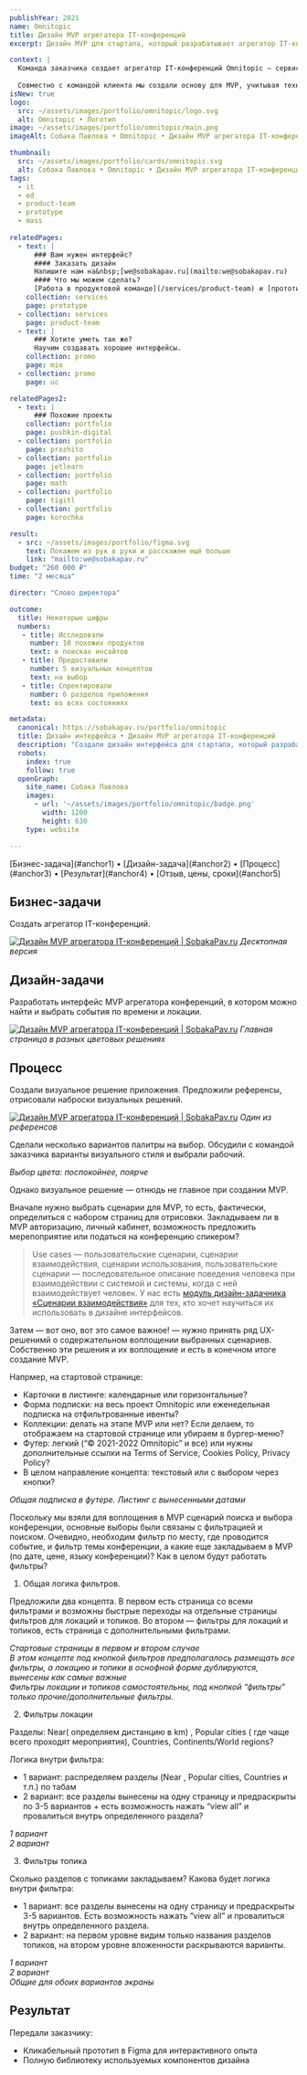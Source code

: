 ```yaml
---
publishYear: 2021
name: Omnitopic
title: Дизайн MVP агрегатора IT-конференций
excerpt: Дизайн MVP для стартапа, который разрабатывает агрегатор IT-конференций

context: |
  Команда заказчика создает агрегатор IT-конференций Omnitopic — сервис, в котором можно найти и выбрать IT-события по времени и локации. Предполагается продавать его по подписке.
  
  Совместно с командой клиента мы создали основу для MVP, учитывая технические ограничения и ограниченный бюджет на его создание.
isNew: true
logo:
  src: ~/assets/images/portfolio/omnitopic/logo.svg
  alt: Omnitopic • Логотип
image: ~/assets/images/portfolio/omnitopic/main.png
imageAlt: Собака Павлова • Omnitopic • Дизайн MVP агрегатора IT-конференций

thumbnail:
  src: ~/assets/images/portfolio/cards/omnitopic.svg
  alt: Собака Павлова • Omnitopic • Дизайн MVP агрегатора IT-конференций
tags:
  - it
  - ed
  - product-team
  - prototype
  - mass
  
relatedPages:
  - text: |
      ### Вам нужен интерфейс?
      #### Заказать дизайн
      Напишите нам на&nbsp;[we@sobakapav.ru](mailto:we@sobakapav.ru) 
      #### Что мы можем сделать?
      [Работа в продуктовой команде](/services/product-team) и [прототип под инвестиции](/services/prototype), как в этом кейсе, и [многое другое](/services). 
    collection: services
    page: prototype
  - collection: services
    page: product-team
  - text: |
      ### Хотите уметь так же?
      Научим создавать хорошие интерфейсы.
    collection: promo
    page: mio
  - collection: promo
    page: uc

relatedPages2:
  - text: |
      ### Похожие проекты
    collection: portfolio
    page: pushkin-digital
  - collection: portfolio
    page: prozhito
  - collection: portfolio
    page: jetlearn
  - collection: portfolio
    page: math
  - collection: portfolio
    page: tigitl
  - collection: portfolio
    page: korochka

result:
  - src: ~/assets/images/portfolio/figma.svg
    text: Покажем из рук в руки и расскажем ещё больше
    link: "mailto:we@sobakapav.ru"
budget: "260 000 ₽"
time: "2 месяца"

director: "Слово директора"

outcome:
  title: Некоторые цифры
  numbers:
   - title: Исследовали 
     number: 10 похожих продуктов
     text: в поисках инсайтов
   - title: Предоставили
     number: 5 визуальных концептов
     text: на выбор
   - title: Спректировали
     number: 6 разделов приложения
     text: во всех состояниях

metadata:
  canonical: https://sobakapav.ru/portfolio/omnitopic
  title: Дизайн интерфейса • Дизайн MVP агрегатора IT-конференций
  description: "Создали дизайн интерфейса для стартапа, который разрабатывает агрегатор IT-конференций"
  robots:
    index: true
    follow: true
  openGraph:
    site_name: Собака Павлова
    images:
      - url: '~/assets/images/portfolio/omnitopic/badge.png'
        width: 1200
        height: 630
    type: website

---
```


<TOC>
[Бизнес-задача](#anchor1) • [Дизайн-задача](#anchor2) • [Процесс](#anchor3) • [Результат](#anchor4) • [Отзыв, цены, сроки](#anchor5)
</TOC>

## <a name="anchor1" />Бизнес-задачи

Создать агрегатор IT-конференций.

<a href="/images/portfolio/omnitopic/1.png" target="_blank">![Дизайн MVP агрегатора IT-конференций | SobakaPav.ru](~/assets/images/portfolio/omnitopic/1.png)</a>
_Десктопная версия_

## <a name="anchor2" />Дизайн-задачи

Разработать интерфейс MVP агрегатора конференций, в котором можно найти и выбрать события по времени и локации.

<a href="/images/portfolio/omnitopic/23.png" target="_blank">![Дизайн MVP агрегатора IT-конференций | SobakaPav.ru](~/assets/images/portfolio/omnitopic/23.png)</a>
_Главная страница в разных цветовых решениях_

## <a name="anchor3" />Процесс

Создали визуальное решение приложения. Предложили референсы, отрисовали наброски визуальных решений.

<a href="/images/portfolio/omnitopic/22.png" target="_blank">![Дизайн MVP агрегатора IT-конференций | SobakaPav.ru](~/assets/images/portfolio/omnitopic/22.png)</a>
_Один из референсов_

Сделали несколько вариантов палитры на выбор. Обсудили с командой заказчика варианты визуального стиля и выбрали рабочий.

<div class="flex gap-2 flex-wrap mb-2"> 
	<PhoneMockup image="/images/portfolio/omnitopic/26.png" />
	<PhoneMockup image="/images/portfolio/omnitopic/27.png" />
</div>
<em>Выбор цвета: поспокойнее, поярче</em>

Однако визуальное решение — отнюдь не главное при создании MVP. 

Вначале нужно выбрать сценарии для MVP, то есть, фактически, определиться с набором страниц для отрисовки. Закладываем ли в MVP авторизацию, личный кабинет, возможность предложить мерепоприятие или податься на конференцию спикером?

>Use cases — пользовательские сценарии, сценарии взаимодействия, сценарии использования, пользовательские сценарии — последовательное описание поведения человека при взаимодействии с системой и системы, когда с ней взаимодействует человек. У нас есть [модуль дизайн-задачника «Сценарии взаимодействия»](https://www.eduhund.ru/program/usecases/?utm_source=sobakapav&utm_medium=site&utm_campaign=page) для тех, кто хочет научиться их использовать в дизайне интерфейсов.

Затем — вот оно, вот это самое важное! — нужно принять ряд UX-решенимй о содержательном воплощении выбранных сценариев. Собственно эти решения и их воплощение и есть в конечном итоге создание MVP. 

Напрмер, на стартовой странице:
- Карточки в листинге: календарные или горизонтальные?
- Форма подписки: на весь проект Omnitopic или еженедельная подписка на отфильтрованные ивенты?
- Коллекции: делать на этапе MVP или нет? Если делаем, то отображаем на стартовой странице или убираем в бургер-меню?
- Футер: легкий (“© 2021-2022 Omnitopic” и все) или нужны дополнительные ссылки на Terms of Service, Cookies Policy, Privacy Policy?
- В целом направление концепта: текстовый или с выбором через кнопки?

<div class="flex gap-2 flex-wrap mb-2"> 
	<PhoneMockup image="/images/portfolio/omnitopic/24.png" />
	<PhoneMockup image="/images/portfolio/omnitopic/25.png" />
</div>
<em>Общая подписка в футере. Листинг с вынесенными датами</em>

Поскольку мы взяли для воплощения в MVP сценарий поиска и выбора конференции, основные выборы были связаны с фильтрацией и поиском. Очевидно, необходим фильтр по месту, где проводится событие, и фильтр темы конференции, а какие еще закладываем в MVP (по дате, цене, языку конференции)? Как в целом будут работать фильтры?

1. Общая логика фильтров.

Предложили два концепта. В первом есть страница со всеми фильтрами и возможны быстрые переходы на отдельные страницы фильтров для локаций и топиков. Во втором — фильтры для локаций и топиков, есть страница с дополнительными фильтрами.

<div class="flex gap-2 flex-wrap mb-2"> 
	<PhoneMockup image="/images/portfolio/omnitopic/2.png" />
	<PhoneMockup image="/images/portfolio/omnitopic/7.png" />
</div>
<em>Стартовые страницы в первом и втором случае</em>

<div class="flex gap-2 flex-wrap mb-2"> 
	<PhoneMockup image="/images/portfolio/omnitopic/3.png" />
	<PhoneMockup image="/images/portfolio/omnitopic/4.png" />
</div>
<div class="flex gap-2 flex-wrap mb-2"> 
	<PhoneMockup image="/images/portfolio/omnitopic/5.png" />
	<PhoneMockup image="/images/portfolio/omnitopic/6.png" />
</div>
<em>В этом концепте под кнопкой фильтров предполагалось размещать все фильтры, а локацию и топики в оснофной форме дублируются, вынесены как самые важные</em>

<div class="flex gap-2 flex-wrap mb-2"> 
	<PhoneMockup image="/images/portfolio/omnitopic/8.png" />
	<PhoneMockup image="/images/portfolio/omnitopic/9.png" />
</div>
<div class="flex gap-2 flex-wrap mb-2"> 
	<PhoneMockup image="/images/portfolio/omnitopic/10.png" />
	<PhoneMockup image="/images/portfolio/omnitopic/11.png" />
</div>
<em>Фильтры локации и топиков самостоятельны, под кнопкой “фильтры” только прочие/дополнительные фильтры.</em>

2. Фильтры локации

Разделы: Near( определяем дистанцию в km) , Popular cities ( где чаще всего проходят мероприятия), Countries, Continents/World regions?

Логика внутри фильтра:
- 1 вариант: распределяем разделы (Near , Popular cities, Countries и т.п.) по табам
- 2 вариант: все разделы вынесены на одну страницу  и предраскрыты по 3-5 вариантов + есть возможность нажать “view all” и провалиться внутрь определенного раздела?

<div class="flex gap-2 flex-wrap mb-2"> 
	<PhoneMockup image="/images/portfolio/omnitopic/12.png" />
	<PhoneMockup image="/images/portfolio/omnitopic/13.png" />
</div>
<em>1 вариант</em>

<div class="flex gap-2 flex-wrap mb-2"> 
	<PhoneMockup image="/images/portfolio/omnitopic/14.png" />
	<PhoneMockup image="/images/portfolio/omnitopic/15.png" />
</div>
<em>2 вариант</em>

3. Фильтры топика

Сколько разделов с топиками закладываем? Какова будет логика внутри фильтра:
- 1 вариант: все разделы вынесены на одну страницу и предраскрыты 3-5 вариантов. Есть возможность нажать “view all” и провалиться внутрь определенного раздела.
- 2 вариант: на первом уровне видим только названия разделов топиков, на втором уровне вложенности раскрываются варианты.

<div class="flex gap-2 flex-wrap mb-2"> 
	<PhoneMockup image="/images/portfolio/omnitopic/16.png" />
	<PhoneMockup image="/images/portfolio/omnitopic/17.png" />
</div>
<em>1 вариант</em>

<div class="flex gap-2 flex-wrap mb-2"> 
	<PhoneMockup image="/images/portfolio/omnitopic/18.png" />
	<PhoneMockup image="/images/portfolio/omnitopic/19.png" />
</div>
<em>2 вариант</em>

<div class="flex gap-2 flex-wrap mb-2"> 
	<PhoneMockup image="/images/portfolio/omnitopic/20.png" />
	<PhoneMockup image="/images/portfolio/omnitopic/21.png" />
</div>
<em>Общие для обоих вариантов экраны</em>

## <a name="anchor4" />Результат

Передали заказчику:
- Кликабельный прототип в Figma для интерактивного опыта
- Полную библиотеку используемых компонентов дизайна

## <a name="anchor4" />
